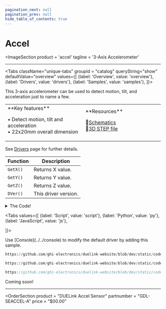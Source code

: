```yaml
---
pagination_next: null
pagination_prev: null
hide_table_of_contents: true
---
```



# Accel

<ImageSection
    product = 'accel'
    tagline = '3-Axis Accelerometer'
></ImageSection>

---

<Tabs className="unique-tabs" groupid = "catalog" queryString="show" defaultValue="overview"
  values={[
    {label: 'Overview', value: 'overview'},
    {label: 'Drivers', value: 'drivers'},
    {label: 'Samples', value: 'samples'},
  ]}>

<TabItem value="overview">

This 3-axis accelerometer can be used to detect motion, tilt, and acceleration just to name a few.

<table><td width='50%'>
**Key features**

• Detect motion, tilt and acceleration<br/>
• 22x20mm overall dimension<br/>

</td><td width='50%'>
**Resources**
 
📄[Schematics](pathname:///sch/gdl-seaccel-a.pdf)<br/>
🔩[3D STEP file](pathname:///3d/gdl-seaccel-a.step)<br/>

</td></table>

</TabItem>

<TabItem value="drivers">

See [Drivers](../../engine/drivers) page for further details.

Function | Description
--- | ---
`GetX()`  | Returns X value.
`GetY()`  | Returns Y value.
`GetZ()`  | Returns Z value.
`DVer()`  | This driver version.


<details>
  <summary>The Code!</summary>



```py reference title="Accel Driver"
https://github.com/ghi-electronics/duelink-website/blob/dev/static/code/drivers/sensors/accel.txt
```

</details>
</TabItem>

<TabItem value="samples">

<Tabs
  values={[
    {label: 'Script', value: 'script'},
    {label: 'Python', value: 'py'},
    {label: 'JavaScript', value: 'js'},

]}>

<TabItem value="script">
 Use [Console](../../console) to modify the default driver by adding this sample.

```py reference title="Script Sample"
https://github.com/ghi-electronics/duelink-website/blob/dev/static/code/samples/script/sensors/accel.txt
```

</TabItem>

<TabItem value="py">

```py reference title="Python Sample"
https://github.com/ghi-electronics/duelink-website/blob/dev/static/code/samples/python/sensors/accel.py
```

</TabItem>

<TabItem value="js">

```js reference title="JavaScript Sample"
https://github.com/ghi-electronics/duelink-website/blob/dev/static/code/samples/javascript/sensors/accel.js
```

</TabItem>

</Tabs>

</TabItem>

<TabItem value="projects">Coming soon!</TabItem>

</Tabs>

---

<OrderSection
    product = "DUELink Accel Sensor"
    partnumber = "GDL-SEACCEL-A"
    price = "$00.00"
></OrderSection>
